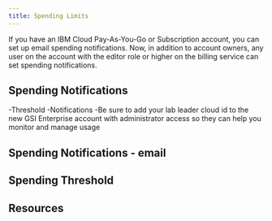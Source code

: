 ```yaml
---
title: Spending Limits
---
```



<PageDescription>

If you have an IBM Cloud Pay-As-You-Go or Subscription account, you can set up email spending notifications. Now, in addition to account owners, any user on the account with the editor role or higher on the billing service can set spending notifications.

</PageDescription>

## Spending Notifications

-Threshold
-Notifications
-Be sure to add your lab leader cloud id to the new GSI Enterprise account with administrator access so they can help you monitor and manage usage

## Spending Notifications - email

## Spending Threshold

## Resources

